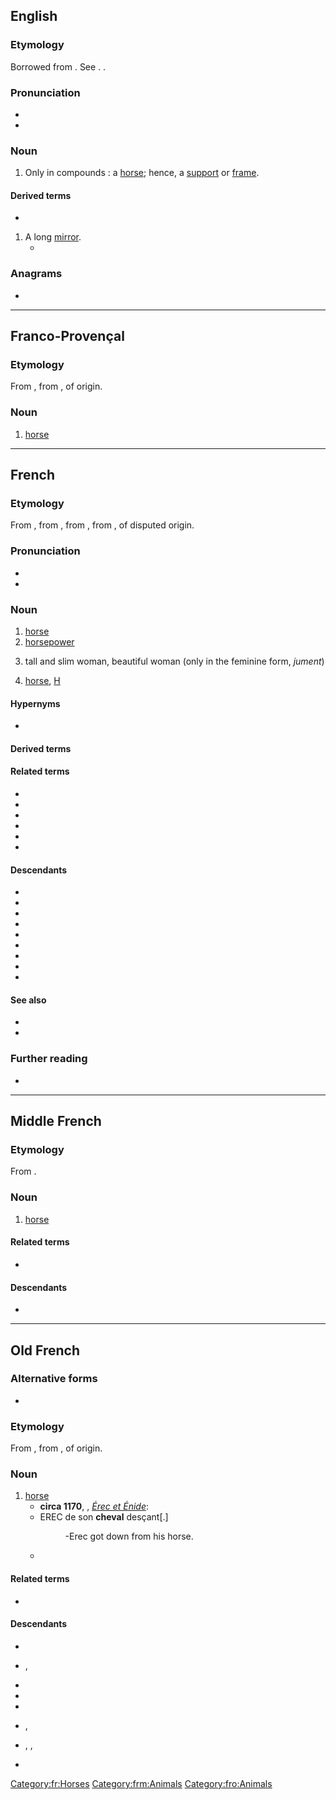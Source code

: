 ==English==

===Etymology===
Borrowed from {{bor|en|fr|cheval}}. See {{m|en|cavalcade}}. {{doublet|en|caple}}.

===Pronunciation===
* {{IPA|en|/ʃɛˈvɑl/}}
* {{rhymes|en|ɑl|s=2}}

===Noun===
{{en-noun|chevaux}}

# {{lb|en|obsolete}} Only in compounds : a [[horse]]; hence, a [[support]] or [[frame]].

====Derived terms====
* {{l|en|cheval glass}}
# A long [[mirror]].
#* {{quote-book|en|year=1842|author={{w|Letitia Elizabeth Landon}}|title=Lady Anne Granard|volume=2|page=192|text="Very well, indeed, exceeding well, for ''un peu passée'', the mother of five young women. 'Tis as well they are not here, perhaps," said Lady Anne, as she examined herself from side to side, in the longest '''cheval''' the hotel afforded.}}

{{Webster 1913}}

===Anagrams===
* {{anagrams|en|a=acehlv|chavel}}

----

==Franco-Provençal==

===Etymology===
From {{inh|frp|LL.|caballus||horse}}, from {{inh|frp|la|caballus||pack horse}}, of {{der|frp|cel-gau|-}} origin.

===Noun===
{{head|frp|noun|g=m|plural|chevôx|feminine|cavala}}

# [[horse]]

{{topic|frp|Horses}}

----

==French==
{{wikipedia|lang=fr}}

===Etymology===
From {{inh|fr|frm|cheval}}, from {{inh|fr|fro|cheval}}, from {{inh|fr|LL.|caballus||horse}}, from {{inh|fr|la|caballus||pack horse}}, of disputed origin.

===Pronunciation===
* {{fr-IPA}}
* {{audio|fr|Fr-un cheval-fr.ogg|audio}}

===Noun===
{{fr-noun|m|chevaux|f=jument}}

# [[horse]]
# [[horsepower]]
# {{lb|fr|slang}} tall and slim woman, beautiful woman (only in the feminine form, ''jument'')
# {{lb|fr|slang}} [[horse]], [[H]] {{gloss|narcotic}}

====Hypernyms====
* {{l|fr|équidé}}

====Derived terms====
{{col3|fr
|à cheval
|à cheval donné on ne regarde pas la bride
|à cheval donné on ne regarde pas les dents
|antilope cheval
|changer de cheval au milieu du gué
|cheval à bascule
|cheval d'arçons
|cheval de bât
|cheval de bataille
|cheval de course
|cheval de frise
|cheval de main
|cheval de Przewalski
|cheval de trait
|cheval de Troie
|cheval du diable
|chevalet
|cheval-jupon
|cheval qui boit dans son blanc
|cheval-vapeur
|de cheval
|dose de cheval
|fer à cheval
|fièvre de cheval
|il n'est si bon cheval qui ne bronche
|miser sur le mauvais cheval
|monter sur ses grands chevaux
|ne pas se trouver sous le sabot d'un cheval
|ne pas se trouver sous les sabots d'un cheval
|queue-de-cheval
|remède de cheval
|saut de cheval
}}

====Related terms====
* {{l|fr|cavalier}}
* {{l|fr|cavalerie}}
* {{l|fr|chevaleresque}}
* {{l|fr|chevalin}}
* {{l|fr|chevalier}}
* {{l|fr|chevaucher}}

====Descendants====
* {{desc|gcf|chouval}}
* {{desc|fr-CA|joual}} 
* {{desc|crg|zhwal}}
* {{desc|gcr|chouval}}
* {{desc|ht|chwal}}
* {{desc|bor=1|mg|soavaly}}
* {{desc|bor=1|en|cheval}}
* {{desc|eo|ĉevalo|bor=1}}
* {{desc|bor=1|cab|xuval}}

====See also====
* {{l|fr|équin}}
* {{l|fr|équitation}}

===Further reading===
* {{R:TLFi}}

[[Category:fr:Horses]]

----

==Middle French==

===Etymology===
From {{inh|frm|fro|cheval}}.

===Noun===
{{frm-noun|m|chevaux|pl2=chevaulx}}

# [[horse]]

====Related terms====
* {{l|frm|chevalier}}

====Descendants====
* {{desctree|fr|cheval}}

[[Category:frm:Animals]]

----

==Old French==

===Alternative forms===
* {{alter|fro|kevel}}

===Etymology===
From {{inh|fro|LL.|caballus||horse}}, from {{inh|fro|la|caballus||pack horse}}, of {{der|fro|cel-gau|-}} origin.

===Noun===
{{fro-noun|m}}

# [[horse]]
#* '''circa 1170''', {{w|Chrétien de Troyes}}, ''[[s:fr:Érec et Énide|Érec et Énide]]'':
#* EREC de son '''cheval''' desçant[.]
#*: -Erec got down from his horse.
#* {{quote-book|fro|circa 1170|title=[http://books.google.fr/books?id=yjcTAAAAQAAJ&pg=PA244&dq=Le+Roman+de+Rou+et+des+ducs+de+Normandie,+Volume+2&hl=fr&ei=hd3STa3kNNKGhQe5kZnyCQ&sa=X&oi=book_result&ct=book-preview-link&resnum=3&ved=0CDoQuwUwAg#v=onepage&q&f=false Le Roman de Rou]|author=[[w:Wace|Wace]]|passage=Maint bon '''cheval''' i unt tué|translation=They killed many good horses}}

====Related terms====
* {{l|fro|chevalier}}

====Descendants====
* {{desc|roa-brg|chevau}}
* {{desc|roa-cha|cheveau}}, {{l|roa-cha|tchevau}}
* {{desctree|frm|cheval}}
* {{desc|roa-lor|tchevâ}}
* {{desc|nrf|queval}}
* {{desc|pcd|cval}}, {{l|pcd|cvau}}
* {{desc|roa-tou|chevau}}, {{l|roa-tou|jevau}}, {{l|roa-tou|chouau}}
* {{desc|wa|tchivå}}

[[Category:fro:Animals]]